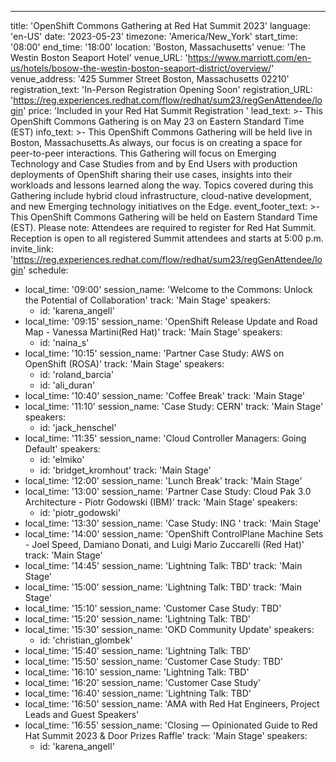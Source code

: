 ---
title: 'OpenShift Commons Gathering at Red Hat Summit 2023'
language: 'en-US'
date: '2023-05-23'
timezone: 'America/New_York'
start_time: '08:00'
end_time: '18:00'
location: 'Boston, Massachusetts'
venue: 'The Westin Boston Seaport Hotel'
venue_URL: 'https://www.marriott.com/en-us/hotels/bosow-the-westin-boston-seaport-district/overview/'
venue_address: '425 Summer Street Boston, Massachusetts 02210'
registration_text: 'In-Person Registration Opening Soon'
registration_URL: 'https://reg.experiences.redhat.com/flow/redhat/sum23/regGenAttendee/login'
price: 'Included in your Red Hat Summit Registration '
lead_text: >-
  This OpenShift Commons Gathering is on May 23 on Eastern Standard Time (EST)
info_text: >-
  This OpenShift Commons Gathering will be held live in Boston, Massachusetts.As always, our focus is on creating a space for peer-to-peer interactions. This Gathering will focus on Emerging Technology and Case Studies from and by End Users with production deployments of OpenShift sharing their use cases, insights into their workloads and  lessons learned along the way. Topics covered during this Gathering include hybrid cloud infrastructure, cloud-native development, and new Emerging technology initiatives on the Edge.
event_footer_text: >-
  This OpenShift Commons Gathering will be held on Eastern Standard Time (EST). Please note: Attendees are required to register for Red Hat Summit. Reception is open to all registered Summit attendees and starts at 5:00 p.m.
invite_link: 'https://reg.experiences.redhat.com/flow/redhat/sum23/regGenAttendee/login'
schedule:
  - local_time: '09:00'
    session_name: 'Welcome to the Commons: Unlock the Potential of Collaboration'
    track: 'Main Stage'
    speakers:
      - id: 'karena_angell'
  - local_time: '09:15'
    session_name: 'OpenShift Release Update and Road Map - Vanessa Martini(Red Hat)'
    track: 'Main Stage'
    speakers:
      - id: 'naina_s'
  - local_time: '10:15'
    session_name: 'Partner Case Study: AWS on OpenShift (ROSA)'
    track: 'Main Stage'
    speakers:
      - id: 'roland_barcia'
      - id: 'ali_duran'
  - local_time: '10:40'
    session_name: 'Coffee Break'
    track: 'Main Stage'
  - local_time: '11:10'
    session_name: 'Case Study: CERN'
    track: 'Main Stage'
    speakers:
      - id: 'jack_henschel'
  - local_time: '11:35'
    session_name: 'Cloud Controller Managers: Going Default'
    speakers:
      - id: 'elmiko'
      - id: 'bridget_kromhout'
    track: 'Main Stage'
  - local_time: '12:00'
    session_name: 'Lunch Break'
    track: 'Main Stage'
  - local_time: '13:00'
    session_name: 'Partner Case Study: Cloud Pak 3.0 Architecture - Piotr Godowski (IBM)'
    track: 'Main Stage'
    speakers:
      - id: 'piotr_godowski'
  - local_time: '13:30'
    session_name: 'Case Study: ING '
    track: 'Main Stage'
  - local_time: '14:00'
    session_name: 'OpenShift ControlPlane Machine Sets - Joel Speed, Damiano Donati, and Luigi Mario Zuccarelli (Red Hat)'
    track: 'Main Stage'
  - local_time: '14:45'
    session_name: 'Lightning Talk: TBD'
    track: 'Main Stage'
  - local_time: '15:00'
    session_name: 'Lightning Talk: TBD'
    track: 'Main Stage'
  - local_time: '15:10'
    session_name: 'Customer Case Study: TBD'
  - local_time: '15:20'
    session_name: 'Lightning Talk: TBD'
  - local_time: '15:30'
    session_name: 'OKD Community Update'
    speakers:
      - id: 'christian_glombek'
  - local_time: '15:40'
    session_name: 'Lightning Talk: TBD'
  - local_time: '15:50'
    session_name: 'Customer Case Study: TBD'
  - local_time: '16:10'
    session_name: 'Lightning Talk: TBD'
  - local_time: '16:20'
    session_name: 'Customer Case Study'
  - local_time: '16:40'
    session_name: 'Lightning Talk: TBD'
  - local_time: '16:50'
    session_name: 'AMA with Red Hat Engineers, Project Leads and Guest Speakers'
  - local_time: '16:55'
    session_name: 'Closing — Opinionated Guide to Red Hat Summit 2023 & Door Prizes Raffle'
    track: 'Main Stage'
    speakers:
      - id: 'karena_angell'

